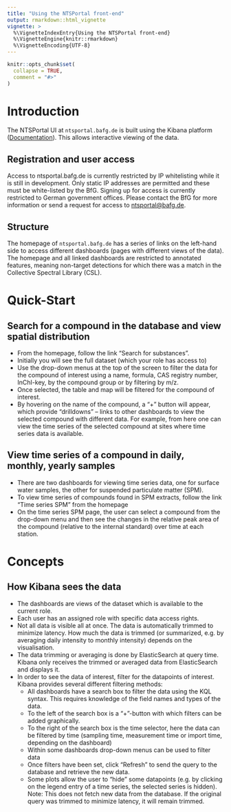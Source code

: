 ```yaml
---
title: "Using the NTSPortal front-end"
output: rmarkdown::html_vignette
vignette: >
  %\VignetteIndexEntry{Using the NTSPortal front-end}
  %\VignetteEngine{knitr::rmarkdown}
  %\VignetteEncoding{UTF-8}
---
```


```r
knitr::opts_chunk$set(
  collapse = TRUE,
  comment = "#>"
)
```


# Introduction

The NTSPortal UI at `ntsportal.bafg.de` is built using the Kibana platform ([Documentation](https://www.elastic.co/docs/explore-analyze/)). This allows interactive viewing of the data. 

## Registration and user access
Access to ntsportal.bafg.de is currently restricted by IP whitelisting while it is still in development. Only static IP addresses are permitted and these must be white-listed by the BfG. Signing up for access is currently restricted to German government offices. Please contact the BfG for more information or send a request for access to [ntsportal@bafg.de](mailto:ntsportal@bafg.de).

## Structure
The homepage of `ntsportal.bafg.de` has a series of links on the left-hand side to access different dashboards (pages with different views of the data). The homepage and all linked dashboards are restricted to annotated features, meaning non-target detections for which there was a match in the Collective Spectral Library (CSL). 

# Quick-Start

## Search for a compound in the database and view spatial distribution
- From the homepage, follow the link "Search for substances". 
- Initially you will see the full dataset (which your role has access to) 
- Use the drop-down menus at the top of the screen to filter the data for the compound of interest using a name, formula, CAS registry number, InChI-key, by the compound group or by filtering by m/z.
- Once selected, the table and map will be filtered for the compound of interest. 
- By hovering on the name of the compound, a "+" button will appear, which provide “drilldowns” – links to other dashboards to view the selected compound with different data. For example, from here one can view the time series of the selected compound at sites where time series data is available.

## View time series of a compound in daily, monthly, yearly samples
- There are two dashboards for viewing time series data, one for surface water samples, the other for suspended particulate matter (SPM). 
- To view time series of compounds found in SPM extracts, follow the link "Time series SPM" from the homepage
- On the time series SPM page, the user can select a compound from the drop-down menu and then see the changes in the relative peak area of the compound (relative to the internal standard) over time at each station.

# Concepts 
## How Kibana sees the data 
- The dashboards are views of the dataset which is available to the current role. 
- Each user has an assigned role with specific data access rights. 
- Not all data is visible all at once. The data is automatically trimmed to minimize latency. How much the data is trimmed (or summarized, e.g. by averaging daily intensity to monthly intensity) depends on the visualisation.
- The data trimming or averaging is done by ElasticSearch at query time. Kibana only receives the trimmed or averaged data from ElasticSearch and displays it.
- In order to see the data of interest, filter for the datapoints of interest. Kibana provides several different filtering methods:
  + All dashboards have a search box to filter the data using the KQL syntax. This requires knowledge of the field names and types of the data.
  + To the left of the search box is a "+"-button with which filters can be added graphically.
  + To the right of the search box is the time selector, here the data can be filtered by time (sampling time, measurement time or import time, depending on the dashboard)
  + Within some dashboards drop-down menus can be used to filter data
  + Once filters have been set, click "Refresh" to send the query to the database and retrieve the new data.
  + Some plots allow the user to "hide" some datapoints (e.g. by clicking on the legend entry of a time series, the selected series is hidden). Note: This does not fetch new data from the database. If the original query was trimmed to minimize latency, it will remain trimmed.



